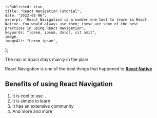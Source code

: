 

    isPublished: true,
    title: "React Navigation Tutorial",
    date: "2022-01-06",
    excerpt: "React Navigation is a number one tool to learn in React Native. You would always use them; these are some of the best practices in using React Navigation",
    keywords: "lorem, ipsum, dolor, sit amit",
    image,
    imageAlt: "Lorem ipsum",
};


The rain in Spain stays mainly in the plain.

React Navigation is one of the best things that happened to [**React Native**](https://cnn.com)

## Benefits of using React Navigation

1. It is cool to use
2. It is simple to learn
3. It has an extensive community
4. And more and more

